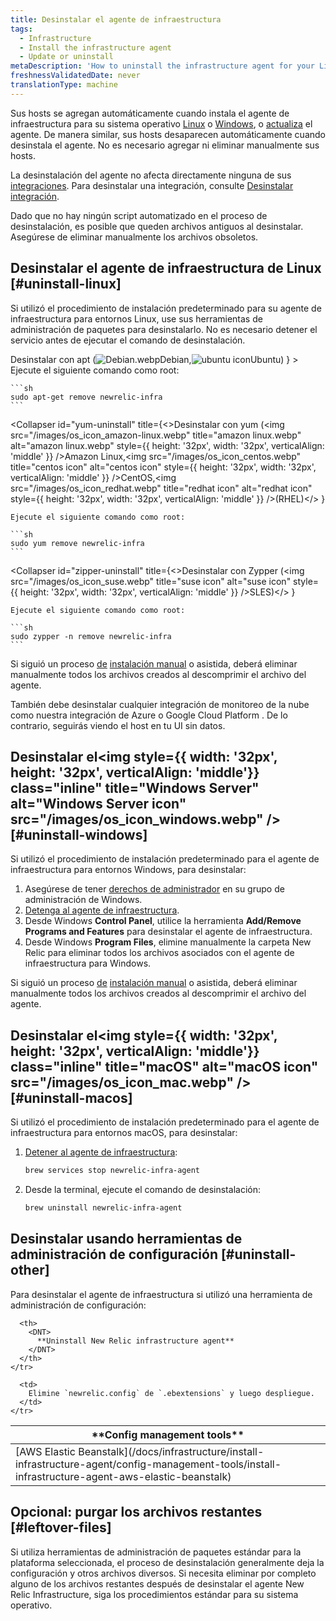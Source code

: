 ```yaml
---
title: Desinstalar el agente de infraestructura
tags:
  - Infrastructure
  - Install the infrastructure agent
  - Update or uninstall
metaDescription: 'How to uninstall the infrastructure agent for your Linux or Windows operating system, as well as any infrastructure integrations.'
freshnessValidatedDate: never
translationType: machine
---
```


Sus hosts se agregan automáticamente cuando instala el agente de infraestructura para su sistema operativo [Linux](/docs/infrastructure/new-relic-infrastructure/installation/install-infrastructure-linux) o [Windows](/docs/infrastructure/new-relic-infrastructure/installation/install-infrastructure-windows-server), o [actualiza](/docs/infrastructure/new-relic-infrastructure/installation/update-infrastructure-agent) el agente. De manera similar, sus hosts desaparecen automáticamente cuando desinstala el agente. No es necesario agregar ni eliminar manualmente sus hosts.

La desinstalación del agente no afecta directamente ninguna de sus [integraciones](/docs/infrastructure/infrastructure-integrations/getting-started/connect-aws-integrations-infrastructure). Para desinstalar una integración, consulte [Desinstalar integración](/docs/infrastructure/install-configure-infrastructure/update-or-uninstall/uninstall-integrations).

<Callout variant="important">
  Dado que no hay ningún script automatizado en el proceso de desinstalación, es posible que queden archivos antiguos al desinstalar. Asegúrese de eliminar manualmente los archivos obsoletos.
</Callout>

## Desinstalar el agente de infraestructura de Linux [#uninstall-linux]

Si utilizó el procedimiento de instalación predeterminado para su agente de infraestructura para entornos Linux, use sus herramientas de administración de paquetes para desinstalarlo. No es necesario detener el servicio antes de ejecutar el comando de desinstalación.

<CollapserGroup>
  <Collapser
    id="apt-uninstall"
    title={<>Desinstalar con apt (<img src="/images/os_icon_debian.webp" title="Debian icon" alt="Debian.webp" style={{ height: '32px', width: '32px', verticalAlign: 'middle' }} />Debian,<img src="/images/os_icon_ubuntu.webp" title="ubuntu icon" alt="ubuntu icon" style={{ height: '32px', width: '32px', verticalAlign: 'middle' }} />Ubuntu)</>
    }
  >
    Ejecute el siguiente comando como root:

    ```sh
    sudo apt-get remove newrelic-infra
    ```
  </Collapser>

  <Collapser
    id="yum-uninstall"
    title={<>Desinstalar con yum (<img src="/images/os_icon_amazon-linux.webp" title="amazon linux.webp" alt="amazon linux.webp" style={{ height: '32px', width: '32px', verticalAlign: 'middle' }} />Amazon Linux,<img src="/images/os_icon_centos.webp" title="centos icon" alt="centos icon" style={{ height: '32px', width: '32px', verticalAlign: 'middle' }} />CentOS,<img src="/images/os_icon_redhat.webp" title="redhat icon" alt="redhat icon" style={{ height: '32px', width: '32px', verticalAlign: 'middle' }} />(RHEL)</>
    }
  >
    Ejecute el siguiente comando como root:

    ```sh
    sudo yum remove newrelic-infra
    ```
  </Collapser>

  <Collapser
    id="zipper-uninstall"
    title={<>Desinstalar con Zypper (<img src="/images/os_icon_suse.webp" title="suse icon" alt="suse icon" style={{ height: '32px', width: '32px', verticalAlign: 'middle' }} />SLES)</>
    }
  >
    Ejecute el siguiente comando como root:

    ```sh
    sudo zypper -n remove newrelic-infra
    ```
  </Collapser>
</CollapserGroup>

Si siguió un proceso [de](/docs/infrastructure/install-configure-infrastructure/linux-installation/assisted-install-infrastructure-linux) [instalación manual](/docs/infrastructure/install-configure-infrastructure/linux-installation/manual-install-infrastructure-linux) o asistida, deberá eliminar manualmente todos los archivos creados al descomprimir el archivo del agente.

<Callout variant="important">
  También debe desinstalar cualquier integración de monitoreo de la nube como nuestra integración de Azure o Google Cloud Platform . De lo contrario, seguirás viendo el host en tu UI sin datos.
</Callout>

## Desinstalar el<img style={{ width: '32px', height: '32px', verticalAlign: 'middle'}} class="inline" title="Windows Server" alt="Windows Server icon" src="/images/os_icon_windows.webp" /> [#uninstall-windows]

Si utilizó el procedimiento de instalación predeterminado para el agente de infraestructura para entornos Windows, para desinstalar:

1. Asegúrese de tener [derechos de administrador](/docs/infrastructure/new-relic-infrastructure/getting-started/compatibility-requirements-new-relic-infrastructure#permissions) en su grupo de administración de Windows.
2. [Detenga al agente de infraestructura](/docs/infrastructure/new-relic-infrastructure/configuration/start-stop-restart-check-infrastructure-agent-status#windows).
3. Desde Windows <DNT>**Control Panel**</DNT>, utilice la herramienta <DNT>**Add/Remove Programs and Features**</DNT> para desinstalar el agente de infraestructura.
4. Desde Windows <DNT>**Program Files**</DNT>, elimine manualmente la carpeta New Relic para eliminar todos los archivos asociados con el agente de infraestructura para Windows.

Si siguió un proceso [de](/docs/infrastructure/install-configure-infrastructure/windows-installation/assisted-install-infrastructure-windows) [instalación manual](/docs/infrastructure/install-configure-infrastructure/windows-installation/manual-install-infrastructure-windows) o asistida, deberá eliminar manualmente todos los archivos creados al descomprimir el archivo del agente.

## Desinstalar el<img style={{ width: '32px', height: '32px', verticalAlign: 'middle'}} class="inline" title="macOS" alt="macOS icon" src="/images/os_icon_mac.webp" /> [#uninstall-macos]

Si utilizó el procedimiento de instalación predeterminado para el agente de infraestructura para entornos macOS, para desinstalar:

1. [Detener al agente de infraestructura](/docs/infrastructure/new-relic-infrastructure/configuration/start-stop-restart-check-infrastructure-agent-status#macOS):

   ```sh
   brew services stop newrelic-infra-agent
   ```

2. Desde la terminal, ejecute el comando de desinstalación:

   ```sh
   brew uninstall newrelic-infra-agent
   ```

## Desinstalar usando herramientas de administración de configuración [#uninstall-other]

Para desinstalar el agente de infraestructura si utilizó una herramienta de administración de configuración:

<table>
  <thead>
    <tr>
      <th style={{ width: "250px" }}>
        <DNT>
          **Config management tools**
        </DNT>
      </th>

      <th>
        <DNT>
          **Uninstall New Relic infrastructure agent**
        </DNT>
      </th>
    </tr>
  </thead>

  <tbody>
    <tr>
      <td>
        [AWS Elastic Beanstalk](/docs/infrastructure/install-infrastructure-agent/config-management-tools/install-infrastructure-agent-aws-elastic-beanstalk)
      </td>

      <td>
        Elimine `newrelic.config` de `.ebextensions` y luego despliegue.
      </td>
    </tr>
  </tbody>
</table>

## Opcional: purgar los archivos restantes [#leftover-files]

Si utiliza herramientas de administración de paquetes estándar para la plataforma seleccionada, el proceso de desinstalación generalmente deja la configuración y otros archivos diversos. Si necesita eliminar por completo alguno de los archivos restantes después de desinstalar el agente New Relic Infrastructure, siga los procedimientos estándar para su sistema operativo.